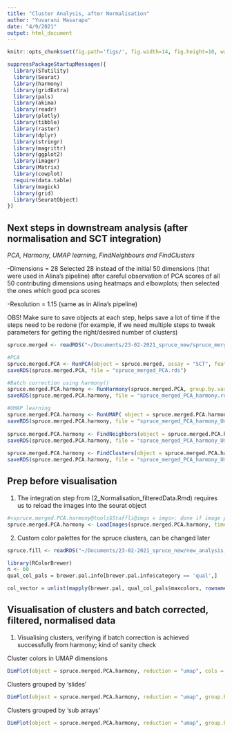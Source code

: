 ```yaml
---
title: "Cluster Analysis, after Normalisation"
author: "Yuvarani Masarapu"
date: "4/9/2021"
output: html_document
---
```


```r
knitr::opts_chunk$set(fig.path='figs/', fig.width=14, fig.height=10, warning=FALSE, message=FALSE, echo = FALSE)
```

```r
suppressPackageStartupMessages({
  library(STutility)
  library(Seurat)
  library(harmony)
  library(gridExtra)
  library(pals)
  library(akima)
  library(readr)
  library(plotly)
  library(tibble)
  library(raster)
  library(dplyr)
  library(stringr)
  library(magrittr)
  library(ggplot2)
  library(imager)
  library(Matrix)
  library(cowplot)
  require(data.table)
  library(magick)
  library(grid)
  library(SeuratObject)
})
```

## Next steps in downstream analysis (after normalisation and SCT integration)

*PCA, Harmony, UMAP learning, FindNeighbours and FindClusters*

 -Dimensions = 28
    Selected 28 instead of the initial 50 dimensions (that       were used in Alina's pipeline) after careful observation of PCA scores of all 50 contributing dimensions using heatmaps and elbowplots; then selected the ones which good pca scores
    
 -Resolution = 1.15 (same as in Alina's pipeline)

OBS! Make sure to save objects at each step, helps save a lot of time if the steps need to be redone (for example, if we need multiple steps to tweak parameters for getting the right/desired number of clusters)

```r
spruce.merged <- readRDS("~/Documents/23-02-2021_spruce_new/spruce_merged_obj_19-03-2021.rds")

#PCA
spruce.merged.PCA <- RunPCA(object = spruce.merged, assay = "SCT", features = spruce.features) 
saveRDS(spruce.merged.PCA, file = "spruce_merged_PCA.rds")

#Batch correction using harmony()
spruce.merged.PCA.harmony <- RunHarmony(spruce.merged.PCA, group.by.vars ="array_id",theta = 2, plot_convergence = F, assay.use = "SCT", reduction = "pca", dims.use = 1:28, verbose = F) 
saveRDS(spruce.merged.PCA.harmony, file = "spruce_merged_PCA_harmony.rds")

#UMAP learning
spruce.merged.PCA.harmony <- RunUMAP( object = spruce.merged.PCA.harmony, dims = 1:28, assay = "SCT", reduction = "harmony")
saveRDS(spruce.merged.PCA.harmony, file = "spruce_merged_PCA_harmony_Umap.rds")
 
spruce.merged.PCA.harmony <- FindNeighbors(object = spruce.merged.PCA.harmony, assay = "SCT" ,reduction = "harmony", k.param = 23, dims = 1:28)
saveRDS(spruce.merged.PCA.harmony, file = "spruce_merged_PCA_harmony_Umap_FindNeigh.rds")
  
spruce.merged.PCA.harmony <- FindClusters(object = spruce.merged.PCA.harmony, pc.use = 1:28, resolution = 1.15, save.SNN = T, do.sparse = T)
saveRDS(spruce.merged.PCA.harmony, file = "spruce_merged_PCA_harmony_Umap_FindNeigh_findClusters.rds")
```

## Prep before visualisation

1. The integration step from (2_Normalisation_filteredData.Rmd) requires us to reload the images into the seurat object

```r
#<spruce.merged.PCA.harmony@tools$Staffli@imgs = imgs>; done if image paths are different for the object or the object is moved from server to local otherwise below step works just fine
spruce.merged.PCA.harmony <- LoadImages(spruce.merged.PCA.harmony, time.resolve = F, verbose = F)
```

2. Custom color palettes for the spruce clusters, can be changed later

```r
spruce.fill <- readRDS("~/Documents/23-02-2021_spruce_new/new_analysis_local/figs_28dims/clustering_set3/spruce.fill.rds")

library(RColorBrewer)
n <- 60
qual_col_pals = brewer.pal.info[brewer.pal.info$category == 'qual',]

col_vector = unlist(mapply(brewer.pal, qual_col_pals$maxcolors, rownames(qual_col_pals)))
```


## Visualisation of clusters and batch corrected, filtered, normalised data

1. Visualising clusters, verifying if batch correction is achieved successfully from harmony; kind of sanity check

Cluster colors in UMAP dimensions

```r
DimPlot(object = spruce.merged.PCA.harmony, reduction = "umap", cols = col_vector)
```

Clusters grouped by 'slides'

```r
DimPlot(object = spruce.merged.PCA.harmony, reduction = "umap", group.by = "slide_id", cols = col_vector)
```

Clusters grouped by 'sub arrays'

```r
DimPlot(object = spruce.merged.PCA.harmony, reduction = "umap", group.by = "array_id", cols = spruce.fill$x)
```